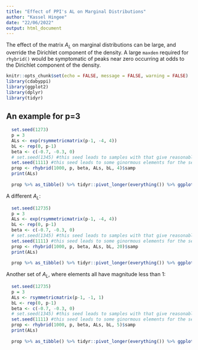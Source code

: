 ```yaml
---
title: "Effect of PPI's AL on Marginal Distributions"
author: "Kassel Hingee"
date: "22/06/2022"
output: html_document
---
```


The effect of the matrix $A_L$ on marginal distributions can be large, and override the Dirichlet component of the density. A large `maxden` required for `rhybrid()` would be symptomatic of peaks near zero occurring at odds to the Dirichlet component of the density.

```r
knitr::opts_chunk$set(echo = FALSE, message = FALSE, warning = FALSE)
library(cdabyppi)
library(ggplot2)
library(dplyr)
library(tidyr)
```

## An example for p=3
```r
  set.seed(1273)
  p = 3
  ALs <- exp(rsymmetricmatrix(p-1, -4, 4))
  bL <- rep(0, p-1)
  beta <- c(-0.7, -0.3, 0)
  # set.seed(1345) #this seed leads to samples with that give reasonable estimates
  set.seed(1111) #this seed leads to some ginormous elements for the second diagonal element of ALs
  prop <- rhybrid(1000, p, beta, ALs, bL, 4)$samp
  print(ALs)
  
  prop %>% as_tibble() %>% tidyr::pivot_longer(everything()) %>% ggplot() + facet_wrap(vars(name)) + geom_freqpoly(aes(x=value))
```

A different $A_L$:
```r
  set.seed(12735)
  p = 3
  ALs <- exp(rsymmetricmatrix(p-1, -4, 4))
  bL <- rep(0, p-1)
  beta <- c(-0.7, -0.3, 0)
  # set.seed(1345) #this seed leads to samples with that give reasonable estimates
  set.seed(1111) #this seed leads to some ginormous elements for the second diagonal element of ALs
  prop <- rhybrid(1000, p, beta, ALs, bL, 20)$samp
  print(ALs)
  
  prop %>% as_tibble() %>% tidyr::pivot_longer(everything()) %>% ggplot() + facet_wrap(vars(name)) + geom_freqpoly(aes(x=value))
```

Another set of $A_L$, where elements all have magnitude less than 1:

```r
  set.seed(12735)
  p = 3
  ALs <- rsymmetricmatrix(p-1, -1, 1)
  bL <- rep(0, p-1)
  beta <- c(-0.7, -0.3, 0)
  # set.seed(1345) #this seed leads to samples with that give reasonable estimates
  set.seed(1111) #this seed leads to some ginormous elements for the second diagonal element of ALs
  prop <- rhybrid(1000, p, beta, ALs, bL, 5)$samp
  print(ALs)
  
  prop %>% as_tibble() %>% tidyr::pivot_longer(everything()) %>% ggplot() + facet_wrap(vars(name)) + geom_freqpoly(aes(x=value))
```
